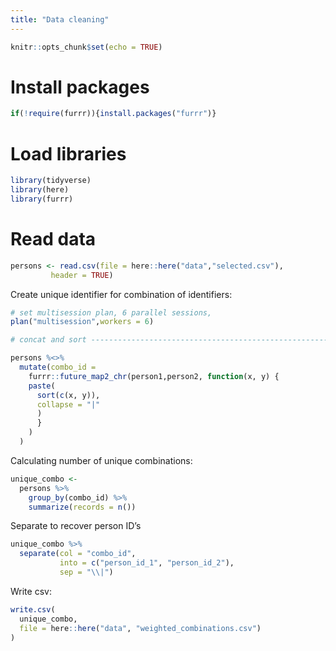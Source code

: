 ```yaml
---
title: "Data cleaning"
---
```


```r
knitr::opts_chunk$set(echo = TRUE)
```

# Install packages

```r
if(!require(furrr)){install.packages("furrr")}
```

# Load libraries

```r
library(tidyverse)
library(here)
library(furrr)
```
# Read data

```r
persons <- read.csv(file = here::here("data","selected.csv"),
         header = TRUE)
```

Create unique identifier for combination of identifiers:

```r
# set multisession plan, 6 parallel sessions,
plan("multisession",workers = 6)

# concat and sort ---------------------------------------------------------

persons %<>%
  mutate(combo_id = 
    furrr::future_map2_chr(person1,person2, function(x, y) {
    paste(
      sort(c(x, y)),
      collapse = "|"
      )
      }
    )
  )
```

Calculating number of unique combinations:

```r
unique_combo <- 
  persons %>% 
    group_by(combo_id) %>% 
    summarize(records = n())
```

Separate to recover person ID's

```r
unique_combo %>% 
  separate(col = "combo_id", 
           into = c("person_id_1", "person_id_2"),
           sep = "\\|")
```
Write csv:

```r
write.csv(
  unique_combo,
  file = here::here("data", "weighted_combinations.csv")
)
```



